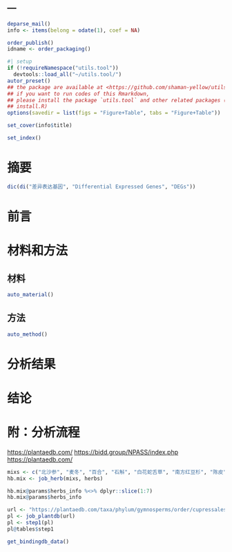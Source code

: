 ---
---

```r
deparse_mail()
info <- items(belong = odate(1), coef = NA)

order_publish()
idname <- order_packaging()
```

```r
#| setup
if (!requireNamespace("utils.tool"))
  devtools::load_all("~/utils.tool/")
autor_preset()
## the package are available at <https://github.com/shaman-yellow/utils.tool>
## if you want to run codes of this Rmarkdown,
## please install the package `utils.tool` and other related packages (run
## install.R)
options(savedir = list(figs = "Figure+Table", tabs = "Figure+Table"))
```

```r
set_cover(info$title)
```

```r
set_index()
```

# 摘要 {#abstract}

```r
dic(di("差异表达基因", "Differential Expressed Genes", "DEGs"))
```


# 前言 {#introduction}

# 材料和方法 {#methods}

## 材料

```r
auto_material()
```

## 方法

```r
auto_method()
```

# 分析结果 {#results}

# 结论 {#dis}

# 附：分析流程 {#workflow}

<https://plantaedb.com/>
<https://bidd.group/NPASS/index.php>
<https://plantaedb.com/>

```r
mixs <- c("北沙参", "麦冬", "百合", "石斛", "白花蛇舌草", "南方红豆杉", "陈皮", "党参")
hb.mix <- job_herb(mixs, herbs)

hb.mix@params$herbs_info %<>% dplyr::slice(1:7)
hb.mix@params$herbs_info

url <- "https://plantaedb.com/taxa/phylum/gymnosperms/order/cupressales/family/taxaceae/genus/taxus/species/taxus-mairei"
pl <- job_plantdb(url)
pl <- step1(pl)
pl@tables$step1

get_bindingdb_data()
```
